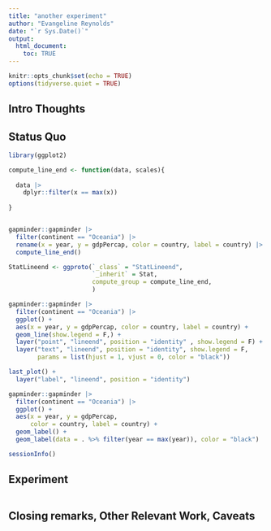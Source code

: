 ```yaml
---
title: "another experiment"
author: "Evangeline Reynolds"
date: "`r Sys.Date()`"
output: 
  html_document:
    toc: TRUE
---
```


```r
knitr::opts_chunk$set(echo = TRUE)
options(tidyverse.quiet = TRUE)
```




## Intro Thoughts


## Status Quo

```r
library(ggplot2)

compute_line_end <- function(data, scales){
  
  data |>
    dplyr::filter(x == max(x))
  
}


gapminder::gapminder |>
  filter(continent == "Oceania") |>
  rename(x = year, y = gdpPercap, color = country, label = country) |> 
  compute_line_end()

StatLineend <- ggproto(`_class` = "StatLineend",
                       `_inherit` = Stat, 
                       compute_group = compute_line_end,
                       )

gapminder::gapminder |>
  filter(continent == "Oceania") |>
  ggplot() + 
  aes(x = year, y = gdpPercap, color = country, label = country) +
  geom_line(show.legend = F,) + 
  layer("point", "lineend", position = "identity" , show.legend = F) + 
  layer("text", "lineend", position = "identity", show.legend = F,
        params = list(hjust = 1, vjust = 0, color = "black"))

last_plot() + 
  layer("label", "lineend", position = "identity")

gapminder::gapminder |>
  filter(continent == "Oceania") |>
  ggplot() + 
  aes(x = year, y = gdpPercap, 
      color = country, label = country) + 
  geom_label() + 
  geom_label(data = . %>% filter(year == max(year)), color = "black")

sessionInfo()


```

## Experiment

```r

```



## Closing remarks, Other Relevant Work, Caveats
